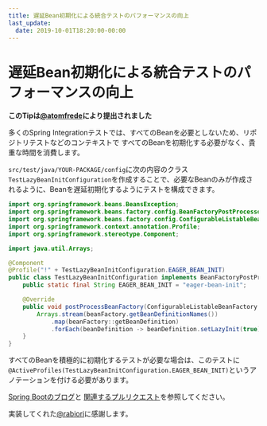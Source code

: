 ```yaml
---
title: 遅延Bean初期化による統合テストのパフォーマンスの向上
last_update:
  date: 2019-10-01T18:20:00-00:00
---
```


# 遅延Bean初期化による統合テストのパフォーマンスの向上

__このTipは[@atomfrede](https://github.com/atomfrede)により提出されました__

多くのSpring Integrationテストでは、すべてのBeanを必要としないため、リポジトリテストなどのコンテキストで
すべてのBeanを初期化する必要がなく、貴重な時間を消費します。

`src/test/java/YOUR-PACKAGE/config`に次の内容のクラス
`TestLazyBeanInitConfiguration`を作成することで、必要なBeanのみが作成されるように、Beanを遅延初期化するようにテストを構成できます。

```java
import org.springframework.beans.BeansException;
import org.springframework.beans.factory.config.BeanFactoryPostProcessor;
import org.springframework.beans.factory.config.ConfigurableListableBeanFactory;
import org.springframework.context.annotation.Profile;
import org.springframework.stereotype.Component;

import java.util.Arrays;

@Component
@Profile("!" + TestLazyBeanInitConfiguration.EAGER_BEAN_INIT)
public class TestLazyBeanInitConfiguration implements BeanFactoryPostProcessor {
    public static final String EAGER_BEAN_INIT = "eager-bean-init";

    @Override
    public void postProcessBeanFactory(ConfigurableListableBeanFactory beanFactory) throws BeansException {
        Arrays.stream(beanFactory.getBeanDefinitionNames())
            .map(beanFactory::getBeanDefinition)
            .forEach(beanDefinition -> beanDefinition.setLazyInit(true));
    }
}
```

すべてのBeanを積極的に初期化するテストが必要な場合は、このテストに`@ActiveProfiles(TestLazyBeanInitConfiguration.EAGER_BEAN_INIT)`というアノテーションを付ける必要があります。

[Spring Bootのブログ](https://spring.io/blog/2019/03/14/lazy-initialization-in-spring-boot-2-2)と
[関連するプルリクエスト](https://github.com/jhipster/generator-jhipster/pull/10241)を参照してください。

実装してくれた[@rabiori](https://github.com/rabiori)に感謝します。






